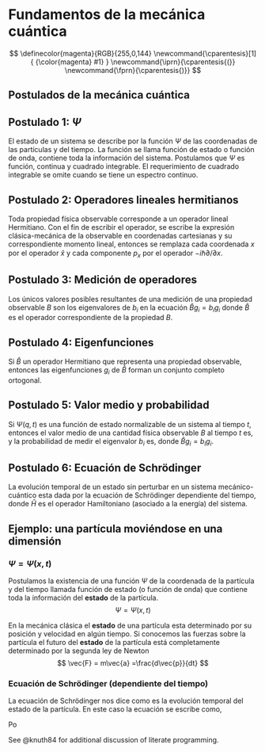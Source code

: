 # Fundamentos de la mecánica cuántica

$$
\definecolor{magenta}{RGB}{255,0,144}
\newcommand{\cparentesis}[1]{ {\color{magenta} #1} }
\newcommand{\iprn}{\cparentesis{(}}
\newcommand{\fprn}{\cparentesis{)}}
$$


## Postulados de la mecánica cuántica

::: {.callout-note appearance="simple" icon=false collapse="true"}
## Postulado 1: $\Psi$

::: {.justify}
El estado de un sistema se describe por la función $\Psi$ de las coordenadas de las partículas y del tiempo. La función se llama función de estado o función de onda, contiene toda la información del sistema. Postulamos que $\Psi$ es función, continua y cuadrado integrable. El requerimiento de cuadrado integrable se omite cuando se tiene un espectro continuo.
:::
:::


::: {.callout-note appearance="simple" icon=false collapse="true"}
## Postulado 2: Operadores lineales hermitianos
::: {.justify}
Toda propiedad física observable corresponde a un operador lineal Hermitiano. Con el fin de escribir el operador, se escribe la expresión clásica-mecánica de la observable en coordenadas cartesianas y su correspondiente momento lineal, entonces se remplaza cada coordenada $x$ por el operador $\hat{x}$ y cada componente $p_x$ por el operador $-i\hbar\partial/\partial x$.
:::
:::

::: {.callout-note appearance="simple" icon=false collapse="true"}
## Postulado 3: Medición de operadores
::: {.justify}
Los únicos valores posibles resultantes de una medición de una propiedad observable $B$ son los eigenvalores de $b_i$ en la ecuación $\hat{B}g_i=b_i g_i$ donde $\hat{B}$ es el operador correspondiente de la propiedad $B$.
:::
:::

::: {.callout-note appearance="simple" icon=false collapse="true"}
## Postulado 4: Eigenfunciones
::: {.justify}
Si $\hat{B}$ un operador Hermitiano que representa una propiedad observable, entonces las eigenfunciones $g_i$ de $\hat{B}$ forman un conjunto completo ortogonal.
:::
:::

::: {.callout-note appearance="simple" icon=false collapse="true"}
## Postulado 5: Valor medio y probabilidad
::: {.justify}
Si $\Psi(q,t)$ es una función de estado normalizable de un sistema al tiempo $t$, entonces el valor medio de una cantidad física observable $B$ al tiempo $t$ es,
\begin{align*}
    \langle B \rangle =\int \Psi^* B \Psi d\tau = \langle \Psi | B | \Psi \rangle \,.
\end{align*}
y la probabilidad de medir el eigenvalor $b_i$ es,
\begin{align*}
    P(b_i) = \bigg| \int g_i^* \Psi d\tau \bigg|^2 = |\langle i | \Psi \rangle|^2
\end{align*}
donde $\hat{B}g_i=b_ig_i$.
:::
:::

::: {.callout-note appearance="simple" icon=false collapse="true"}
## Postulado 6: Ecuación de Schrödinger
::: {.justify}
La evolución temporal de un estado sin perturbar en un sistema mecánico-cuántico esta dada por la ecuación de Schrödinger dependiente del tiempo,
\begin{align*}
    -\frac{\hbar}{i}\frac{\partial \Psi}{\partial t} = \hat{H} \Psi \,,
\end{align*}
donde $\hat{H}$ es el operador Hamiltoniano (asociado a la energía) del sistema.
:::
:::


## Ejemplo: una partícula moviéndose en una dimensión

### $\Psi=\Psi (x,t)$
Postulamos la existencia de una función $\Psi$ de la coordenada de la partícula y del tiempo llamada función de estado (o función de onda) que contiene toda la información del **estado** de la partícula.
$$
\Psi=\Psi( x,t)
$$

::: {.column-margin}
En la mecánica clásica el **estado** de una partícula esta determinado por su posición y velocidad en algún tiempo. Si conocemos las fuerzas sobre la partícula el futuro del **estado** de la partícula está completamente determinado por la segunda ley de Newton
$$
\vec{F} = m\vec{a} =\frac{d\vec{p}}{dt}
$$
:::


### Ecuación de Schrödinger (dependiente del tiempo)

La ecuación de Schrödinger nos dice como es la evolución temporal del estado de la partícula. En este caso la ecuación se escribe como,

\begin{align*}
    -\frac{\hbar}{i}\frac{\partial \Psi}{\partial t} = -\frac{\hbar^2}{2m} \frac{\partial}{\partial x} \Psi +V(x,t) \Psi \,,
\end{align*}



Po

See @knuth84 for additional discussion of literate programming.
